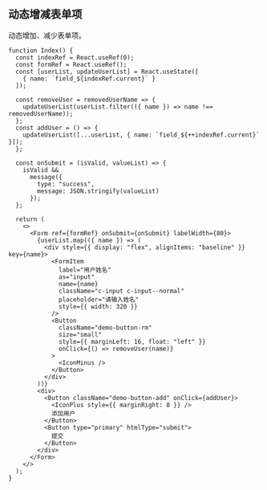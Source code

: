 ## 动态增减表单项

动态增加、减少表单项。

```tsx live=true className=s-form-example
function Index() {
  const indexRef = React.useRef(0);
  const formRef = React.useRef();
  const [userList, updateUserList] = React.useState([
    { name: `field_${indexRef.current}` }
  ]);

  const removeUser = removedUserName => {
    updateUserList(userList.filter(({ name }) => name !== removedUserName));
  };
  const addUser = () => {
    updateUserList([...userList, { name: `field_${++indexRef.current}` }]);
  };

  const onSubmit = (isValid, valueList) => {
    isValid &&
      message({
        type: "success",
        message: JSON.stringify(valueList)
      });
  };

  return (
    <>
      <Form ref={formRef} onSubmit={onSubmit} labelWidth={80}>
        {userList.map(({ name }) => (
          <div style={{ display: "flex", alignItems: "baseline" }} key={name}>
            <FormItem
              label="用户姓名"
              as="input"
              name={name}
              className="c-input c-input--normal"
              placeholder="请输入姓名"
              style={{ width: 320 }}
            />
            <Button
              className="demo-button-rm"
              size="small"
              style={{ marginLeft: 16, float: "left" }}
              onClick={() => removeUser(name)}
            >
              <IconMinus />
            </Button>
          </div>
        ))}
        <div>
          <Button className="demo-button-add" onClick={addUser}>
            <IconPlus style={{ marginRight: 8 }} />
            添加用户
          </Button>
          <Button type="primary" htmlType="submit">
            提交
          </Button>
        </div>
      </Form>
    </>
  );
}
```
